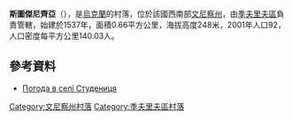 {{coord|49|8|23|N|28|25|12|E|scale:30000|display=title}}

'''斯圖傑尼齊亞'''（{{lang-uk|Студениця}}），是[[烏克蘭|烏克蘭]]的村落，位於該國西南部[[文尼察州|文尼察州]]，由[[季夫里夫區|季夫里夫區]]負責管轄，始建於1537年，面積0.66平方公里，海拔高度248米，2001年人口92，人口密度每平方公里140.03人。

==參考資料==
* [http://weather.in.ua/ua/vinnickaja/25428 Погода в селі Студениця] {{Wayback|url=http://weather.in.ua/ua/vinnickaja/25428 |date=20111220135419 }}

[[Category:文尼察州村落|Category:文尼察州村落]]
[[Category:季夫里夫區村落|Category:季夫里夫區村落]]


{{Vinnytsia-geo-stub}}